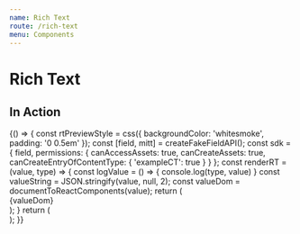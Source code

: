 ```yaml
---
name: Rich Text
route: /rich-text
menu: Components
---
```


# Rich Text


## In Action

<Playground className="sticky-parent">
  {() => {
    const rtPreviewStyle = css({
      backgroundColor: 'whitesmoke',
      padding: '0 0.5em'
    });
    const [field, mitt] = createFakeFieldAPI();
    const sdk = {
      field,
      permissions: {
        canAccessAssets: true,
        canCreateAssets: true,
        canCreateEntryOfContentType: {
          'exampleCT': true
        }
      }
    };
    const renderRT = (value, type) => {
      const logValue = () => {
        console.log(type, value)
      }
      const valueString = JSON.stringify(value, null, 2);
      const valueDom = documentToReactComponents(value);
      return (
        <div
          className={rtPreviewStyle}
          title={valueString}
          onClick={logValue}
        >{valueDom}</div>
	  );
    }
    return (
      <div>
        <RichTextEditor widgetAPI={sdk} isInitiallyDisabled={false} />
        <ActionsPlayground mitt={mitt} renderValue={renderRT} />
      </div>
    );
  }}
</Playground>
